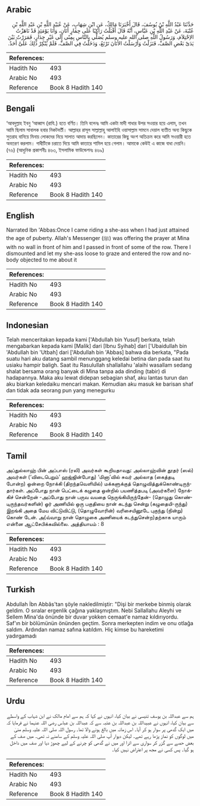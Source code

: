 ## Arabic


<div dir="rtl" lang="ar" style={{fontSize:'larger',backgroundColor:'#f8f9fa',padding:20}}>
حَدَّثَنَا عَبْدُ اللَّهِ بْنُ يُوسُفَ، قَالَ أَخْبَرَنَا مَالِكٌ، عَنِ ابْنِ شِهَابٍ، عَنْ عُبَيْدِ اللَّهِ بْنِ عَبْدِ اللَّهِ بْنِ عُتْبَةَ، عَنْ عَبْدِ اللَّهِ بْنِ عَبَّاسٍ، أَنَّهُ قَالَ أَقْبَلْتُ رَاكِبًا عَلَى حِمَارٍ أَتَانٍ، وَأَنَا يَوْمَئِذٍ قَدْ نَاهَزْتُ الاِحْتِلاَمَ، وَرَسُولُ اللَّهِ صلى الله عليه وسلم يُصَلِّي بِالنَّاسِ بِمِنًى إِلَى غَيْرِ جِدَارٍ، فَمَرَرْتُ بَيْنَ يَدَىْ بَعْضِ الصَّفِّ، فَنَزَلْتُ وَأَرْسَلْتُ الأَتَانَ تَرْتَعُ، وَدَخَلْتُ فِي الصَّفِّ، فَلَمْ يُنْكِرْ ذَلِكَ عَلَىَّ أَحَدٌ‏.‏
</div>
<div style={{backgroundColor:'#f8f9fa',padding:20, marginBottom: 10}}><table> <thead> <tr> <th>References:</th> <th></th> </tr> </thead> <tbody><tr><td>Hadith No</td><td>493</td></tr><tr><td>Arabic No</td><td>493</td></tr><tr><td>Reference</td><td>Book 8 Hadith 140</td></tr></tbody></table></div>

## Bengali


<div dir="ltr" lang="bn" style={{fontSize:'larger',backgroundColor:'#f8f9fa',padding:20}}>
‘আবদুল্লাহ ইবনু ‘আব্বাস (রাযি.) হতে বর্ণিত। তিনি বলেনঃ আমি একটা মাদী গাধার উপর সওয়ার হয়ে এলাম, তখন আমি ছিলাম সাবালক হবার নিকটবর্তী। আল্লাহর রাসূল সাল্লাল্লাহু আলাইহি ওয়াসাল্লাম সামনে দেয়াল ব্যতীত অন্য কিছুকে সুতরাহ বানিয়ে মিনায় লোকদের নিয়ে সালাত আদায় করছিলেন। কাতারের কিছু অংশ অতিক্রম করে আমি সওয়ারী হতে অবতরণ করলাম। গাধীটিকে চরাতে দিয়ে আমি কাতারে শামিল হয়ে গেলাম। আমাকে কেউই এ কাজে বাধা দেয়নি। (৭৬) (আধুনিক প্রকাশনীঃ ৪৬৩, ইসলামিক ফাউন্ডেশনঃ ৪৬৯)
</div>
<div style={{backgroundColor:'#f8f9fa',padding:20, marginBottom: 10}}><table> <thead> <tr> <th>References:</th> <th></th> </tr> </thead> <tbody><tr><td>Hadith No</td><td>493</td></tr><tr><td>Arabic No</td><td>493</td></tr><tr><td>Reference</td><td>Book 8 Hadith 140</td></tr></tbody></table></div>

## English


<div dir="ltr" lang="en" style={{fontSize:'larger',backgroundColor:'#f8f9fa',padding:20}}>
Narrated Ibn 'Abbas:Once I came riding a she-ass when I had just attained the age of puberty. Allah's Messenger (ﷺ) was offering the prayer at Mina with no wall in front of him and I passed in front of some of the row. There I dismounted and let my she-ass loose to graze and entered the row and nobody objected to me about it
</div>
<div style={{backgroundColor:'#f8f9fa',padding:20, marginBottom: 10}}><table> <thead> <tr> <th>References:</th> <th></th> </tr> </thead> <tbody><tr><td>Hadith No</td><td>493</td></tr><tr><td>Arabic No</td><td>493</td></tr><tr><td>Reference</td><td>Book 8 Hadith 140</td></tr></tbody></table></div>

## Indonesian


<div dir="ltr" lang="id" style={{fontSize:'larger',backgroundColor:'#f8f9fa',padding:20}}>
Telah menceritakan kepada kami ['Abdullah bin Yusuf] berkata, telah mengabarkan kepada kami [Malik] dari [Ibnu Syihab] dari ['Ubaidullah bin 'Abdullah bin 'Utbah] dari ['Abdullah bin 'Abbas] bahwa dia berkata, "Pada suatu hari aku datang sambil menunggang keledai betina dan pada saat itu usiaku hampir baligh. Saat itu Rasulullah shallallahu 'alaihi wasallam sedang shalat bersama orang banyak di Mina tanpa ada dinding (tabir) di hadapannya. Maka aku lewat didepan sebagian shaf, aku lantas turun dan aku biarkan keledaiku mencari makan. Kemudian aku masuk ke barisan shaf dan tidak ada seorang pun yang menegurku
</div>
<div style={{backgroundColor:'#f8f9fa',padding:20, marginBottom: 10}}><table> <thead> <tr> <th>References:</th> <th></th> </tr> </thead> <tbody><tr><td>Hadith No</td><td>493</td></tr><tr><td>Arabic No</td><td>493</td></tr><tr><td>Reference</td><td>Book 8 Hadith 140</td></tr></tbody></table></div>

## Tamil


<div dir="ltr" lang="ta" style={{fontSize:'larger',backgroundColor:'#f8f9fa',padding:20}}>
அப்துல்லாஹ் பின் அப்பாஸ் (ரலி) அவர்கள் கூறியதாவது: அல்லாஹ்வின் தூதர் (ஸல்) அவர்கள் (‘விடைபெறும்’ ஹஜ்ஜின்போது) ‘மினா’வில் சுவர் அல்லாத (கைத்தடி போன்ற) ஒன்றை நோக்கி (திறந்தவெளியில்) மக்களுக்குத் தொழுவித்துக்கொண்டிருந்தார்கள். அப்போது நான் பெட்டைக் கழுதை ஒன்றில் பயணித்தபடி (அவர்களை) நோக்கிச் சென்றேன் -அப்போது நான் பருவ வயதை நெருங்கியிருந்தேன்- (தொழுது கொண்டிருந்தவர்களின்) ஓர் அணியில் ஒரு பகுதியை நான் கடந்து சென்று (கழுதையி-ருந்து) இறங்கி அதை மேய விட்டுவிட்டு, (தொழுவோரின்) வரிசையினூடே புகுந்து (நின்று) கொண் டேன். அ(வ்வாறு நான் தொழுகை அணியைக் கடந்துசென்ற)தற்காக யாரும் என்னை ஆட்சேபிக்கவில்லை. அத்தியாயம் : 8
</div>
<div style={{backgroundColor:'#f8f9fa',padding:20, marginBottom: 10}}><table> <thead> <tr> <th>References:</th> <th></th> </tr> </thead> <tbody><tr><td>Hadith No</td><td>493</td></tr><tr><td>Arabic No</td><td>493</td></tr><tr><td>Reference</td><td>Book 8 Hadith 140</td></tr></tbody></table></div>

## Turkish


<div dir="ltr" lang="tr" style={{fontSize:'larger',backgroundColor:'#f8f9fa',padding:20}}>
Abdullah İbn Abbâs'tan şöyle nakledilmiştir: "Dişi bir merkebe binmiş olarak geldim. O sıralar ergenlik çağına yaklaşmıştım. Nebi Sallallahu Aleyhi ve Sellem Mina'da önünde bir duvar yokken cemaat'e namaz kıldırıyordu. Saf'ın bir bölümünün önünden geçtim. Sonra merkepten indim ve onu otlağa saldım. Ardından namaz safına katıldım. Hiç kimse bu hareketimi yadırgamadı
</div>
<div style={{backgroundColor:'#f8f9fa',padding:20, marginBottom: 10}}><table> <thead> <tr> <th>References:</th> <th></th> </tr> </thead> <tbody><tr><td>Hadith No</td><td>493</td></tr><tr><td>Arabic No</td><td>493</td></tr><tr><td>Reference</td><td>Book 8 Hadith 140</td></tr></tbody></table></div>

## Urdu


<div dir="rtl" lang="ur" style={{fontSize:'larger',backgroundColor:'#f8f9fa',padding:20}}>
ہم سے عبداللہ بن یوسف تنیسی نے بیان کیا، انہوں نے کہا کہ ہم سے امام مالک نے ابن شہاب کے واسطے سے بیان کیا، انہوں نے عبیداللہ بن عبداللہ بن عتبہ سے کہ عبداللہ بن عباس رضی اللہ عنہما نے فرمایا کہ میں ایک گدھی پر سوار ہو کر آیا۔ اس زمانہ میں بالغ ہونے والا تھا۔ رسول اللہ صلی اللہ علیہ وسلم منیٰ میں لوگوں کو نماز پڑھا رہے تھے۔ لیکن دیوار آپ صلی اللہ علیہ وسلم کے سامنے نہ تھی۔ میں صف کے بعض حصے سے گزر کر سواری سے اترا اور میں نے گدھی کو چرنے کے لیے چھوڑ دیا اور صف میں داخل ہو گیا۔ پس کسی نے مجھ پر اعتراض نہیں کیا۔
</div>
<div style={{backgroundColor:'#f8f9fa',padding:20, marginBottom: 10}}><table> <thead> <tr> <th>References:</th> <th></th> </tr> </thead> <tbody><tr><td>Hadith No</td><td>493</td></tr><tr><td>Arabic No</td><td>493</td></tr><tr><td>Reference</td><td>Book 8 Hadith 140</td></tr></tbody></table></div>